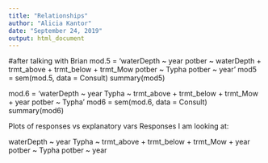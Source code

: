 ```yaml
---
title: "Relationships"
author: "Alicia Kantor"
date: "September 24, 2019"
output: html_document
---
```


#after talking with Brian
mod.5 = 'waterDepth ~ year
        potber ~ waterDepth + trmt_above + trmt_below + trmt_Mow
        potber ~ Typha
        potber ~ year'
mod5 = sem(mod.5, data = Consult)
summary(mod5)

mod.6 = 'waterDepth ~ year
        Typha ~ trmt_above + trmt_below + trmt_Mow + year
        potber ~ Typha'
mod6 = sem(mod.6, data = Consult)
summary(mod6)


Plots of responses vs explanatory vars
Responses I am looking at:

waterDepth ~ year
Typha ~ trmt_above + trmt_below + trmt_Mow + year
potber ~ Typha
potber ~ year

